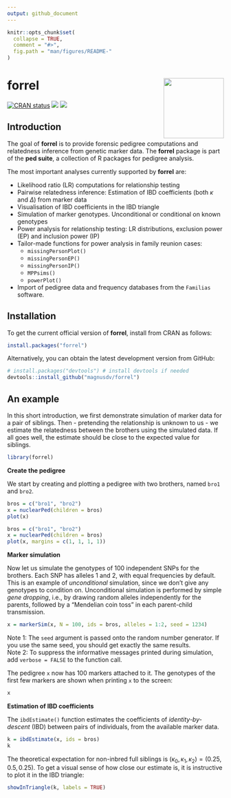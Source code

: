 ```yaml
---
output: github_document
---
```


<!-- README.md is generated from README.Rmd. Please edit that file -->

```r
knitr::opts_chunk$set(
  collapse = TRUE,
  comment = "#>",
  fig.path = "man/figures/README-"
)
```

# forrel <img src="man/figures/logo.png" align="right" height=140/>

<!-- badges: start -->
[![CRAN status](https://www.r-pkg.org/badges/version/forrel)](https://CRAN.R-project.org/package=forrel)
[![](https://cranlogs.r-pkg.org/badges/grand-total/forrel?color=yellow)](https://cran.r-project.org/package=forrel)
[![](https://cranlogs.r-pkg.org/badges/last-month/forrel?color=yellow)](https://cran.r-project.org/package=forrel)
<!-- badges: end -->


## Introduction
The goal of **forrel** is to provide forensic pedigree computations and relatedness inference from genetic marker data. The **forrel** package is part of the **ped suite**, a collection of R packages for pedigree analysis.

The most important analyses currently supported by **forrel** are:

* Likelihood ratio (LR) computations for relationship testing
* Pairwise relatedness inference: Estimation of IBD coefficients (both $\kappa$ and $\Delta$) from marker data
* Visualisation of IBD coefficients in the IBD triangle
* Simulation of marker genotypes. Unconditional or conditional on known genotypes
* Power analysis for relationship testing: LR distributions, exclusion power (EP) and inclusion power (IP)
* Tailor-made functions for power analysis in family reunion cases: 
    * `missingPersonPlot()`
    * `missingPersonEP()`
    * `missingPersonIP()`
    * `MPPsims()`
    * `powerPlot()`
* Import of pedigree data and frequency databases from the `Familias` software.

## Installation
To get the current official version of **forrel**, install from CRAN as follows:
```r
install.packages("forrel")
```
Alternatively, you can obtain the latest development version from GitHub:
```r
# install.packages("devtools") # install devtools if needed
devtools::install_github("magnusdv/forrel")
```

## An example
In this short introduction, we first demonstrate simulation of marker data for a pair of siblings. Then - pretending the relationship is unknown to us - we estimate the relatedness between the brothers using the simulated data. If all goes well, the estimate should be close to the expected value for siblings.

```r
library(forrel)
```

**Create the pedigree**  

We start by creating and plotting a pedigree with two brothers, named `bro1` and `bro2`. 

```r
bros = c("bro1", "bro2")
x = nuclearPed(children = bros)
plot(x)
```
```r
bros = c("bro1", "bro2")
x = nuclearPed(children = bros)
plot(x, margins = c(1, 1, 1, 1))
```


**Marker simulation**  

Now let us simulate the genotypes of 100 independent SNPs for the brothers. Each SNP has alleles 1 and 2, with equal frequencies by default. This is an example of _unconditional_ simulation, since we don't give any genotypes to condition on. Unconditional simulation is performed by simple _gene dropping_, i.e., by drawing random alleles independently for the parents, followed by a "Mendelian coin toss" in each parent-child transmission.
```r
x = markerSim(x, N = 100, ids = bros, alleles = 1:2, seed = 1234)
```
Note 1: The `seed` argument is passed onto the random number generator. If you use the same seed, you should get exactly the same results.  
Note 2: To suppress the informative messages printed during simulation, add `verbose = FALSE` to the function call.

The pedigree `x` now has 100 markers attached to it. The genotypes of the first few markers are shown when printing `x` to the screen:
```r
x
```

**Estimation of IBD coefficients**  

The `ibdEstimate()` function estimates the coefficients of _identity-by-descent_ (IBD) between pairs of individuals, from the available marker data. 
```r
k = ibdEstimate(x, ids = bros)
k
```

The theoretical expectation for non-inbred full siblings is $(\kappa_0, \kappa_1, \kappa_2) = (0.25, 0.5, 0.25)$.
To get a visual sense of how close our estimate is, it is instructive to plot it in the IBD triangle:
```r
showInTriangle(k, labels = TRUE)
```
